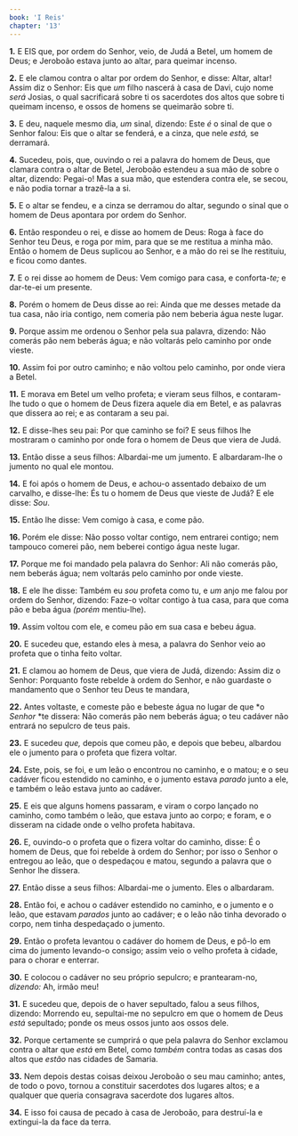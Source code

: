 ```yaml
---
book: 'I Reis'
chapter: '13'
---
```


**1.** E EIS que, por ordem do Senhor, veio, de Judá a Betel, um homem de Deus; e Jeroboão estava junto ao altar, para queimar incenso.

**2.** E ele clamou contra o altar por ordem do Senhor, e disse: Altar, altar! Assim diz o Senhor: Eis que *um* filho nascerá à casa de Davi, cujo nome *será* Josias, o qual sacrificará sobre ti os sacerdotes dos altos que sobre ti queimam incenso, e ossos de homens se queimarão sobre ti.

**3.** E deu, naquele mesmo dia, *um* sinal, dizendo: Este *é* o sinal de que o Senhor falou: Eis que o altar se fenderá, e a cinza, que nele *está,* se derramará.

**4.** Sucedeu, pois, que, ouvindo o rei a palavra do homem de Deus, que clamara contra o altar de Betel, Jeroboão estendeu a sua mão de sobre o altar, dizendo: Pegai-o! Mas a sua mão, que estendera contra ele, se secou, e não podia tornar a trazê-la a si.

**5.** E o altar se fendeu, e a cinza se derramou do altar, segundo o sinal que o homem de Deus apontara por ordem do Senhor.

**6.** Então respondeu o rei, e disse ao homem de Deus: Roga à face do Senhor teu Deus, e roga por mim, para que se me restitua a minha mão. Então o homem de Deus suplicou ao Senhor, e a mão do rei se lhe restituiu, e ficou como dantes.

**7.** E o rei disse ao homem de Deus: Vem comigo para casa, e conforta-*te;* e dar-te-ei um presente.

**8.** Porém o homem de Deus disse ao rei: Ainda que me desses metade da tua casa, não iria contigo, nem comeria pão nem beberia água neste lugar.

**9.** Porque assim me ordenou o Senhor pela sua palavra, dizendo: Não comerás pão nem beberás água; e não voltarás pelo caminho por onde vieste.

**10.** Assim foi por outro caminho; e não voltou pelo caminho, por onde viera a Betel.

**11.** E morava em Betel um velho profeta; e vieram seus filhos, e contaram-lhe tudo o que o homem de Deus fizera aquele dia em Betel, e as palavras que dissera ao rei; e as contaram a seu pai.

**12.** E disse-lhes seu pai: Por que caminho se foi? E seus filhos lhe mostraram o caminho por onde fora o homem de Deus que viera de Judá.

**13.** Então disse a seus filhos: Albardai-me um jumento. E albardaram-lhe o jumento no qual ele montou.

**14.** E foi após o homem de Deus, e achou-o assentado debaixo de um carvalho, e disse-lhe: És tu o homem de Deus que vieste de Judá? E ele disse: *Sou*.

**15.** Então lhe disse: Vem comigo à casa, e come pão.

**16.** Porém ele disse: Não posso voltar contigo, nem entrarei contigo; nem tampouco comerei pão, nem beberei contigo água neste lugar.

**17.** Porque me foi mandado pela palavra do Senhor: Ali não comerás pão, nem beberás água; nem voltarás pelo caminho por onde vieste.

**18.** E ele lhe disse: Também eu *sou* profeta como tu, e *um* anjo me falou por ordem do Senhor, dizendo: Faze-o voltar contigo à tua casa, para que coma pão e beba água *(porém* mentiu-lhe).

**19.** Assim voltou com ele, e comeu pão em sua casa e bebeu água.

**20.** E sucedeu que, estando eles à mesa, a palavra do Senhor veio ao profeta que o tinha feito voltar.

**21.** E clamou ao homem de Deus, que viera de Judá, dizendo: Assim diz o Senhor: Porquanto foste rebelde à ordem do Senhor, e não guardaste o mandamento que o Senhor teu Deus te mandara,

**22.** Antes voltaste, e comeste pão e bebeste água no lugar de que *o *Senhor* *te dissera: Não comerás pão nem beberás água; o teu cadáver não entrará no sepulcro de teus pais.

**23.** E sucedeu *que,* depois que comeu pão, e depois que bebeu, albardou ele o jumento para o profeta que fizera voltar.

**24.** Este, pois, se foi, e um leão o encontrou no caminho, e o matou; e o seu cadáver ficou estendido no caminho, e o jumento estava *parado* junto a ele, e também o leão estava junto ao cadáver.

**25.** E eis que alguns homens passaram, e viram o corpo lançado no caminho, como também o leão, que estava junto ao corpo; e foram, e o disseram na cidade onde o velho profeta habitava.

**26.** E, ouvindo-o o profeta que o fizera voltar do caminho, disse: É o homem de Deus, que foi rebelde à ordem do Senhor; por isso o Senhor o entregou ao leão, que o despedaçou e matou, segundo a palavra que o Senhor lhe dissera.

**27.** Então disse a seus filhos: Albardai-me o jumento. Eles o albardaram.

**28.** Então foi, e achou o cadáver estendido no caminho, e o jumento e o leão, que estavam *parados* junto ao cadáver; e o leão não tinha devorado o corpo, nem tinha despedaçado o jumento.

**29.** Então o profeta levantou o cadáver do homem de Deus, e pô-lo em cima do jumento levando-o consigo; assim veio o velho profeta à cidade, para o chorar e enterrar.

**30.** E colocou o cadáver no seu próprio sepulcro; e prantearam-no, *dizendo:* Ah, irmão meu!

**31.** E sucedeu que, depois de o haver sepultado, falou a seus filhos, dizendo: Morrendo eu, sepultai-me no sepulcro em que o homem de Deus *está* sepultado; ponde os meus ossos junto aos ossos dele.

**32.** Porque certamente se cumprirá o que pela palavra do Senhor exclamou contra o altar que *está* em Betel, como *também* contra todas as casas dos altos que *estão* nas cidades de Samaria.

**33.** Nem depois destas coisas deixou Jeroboão o seu mau caminho; antes, de todo o povo, tornou a constituir sacerdotes dos lugares altos; e a qualquer que queria consagrava sacerdote dos lugares altos.

**34.** E isso foi causa de pecado à casa de Jeroboão, para destruí-la e extingui-la da face da terra.